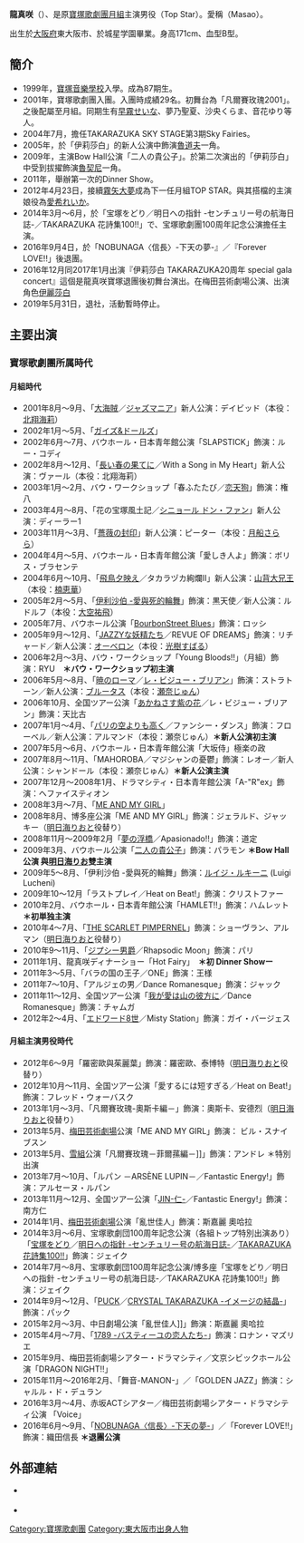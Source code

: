 {{BLP unsourced|time=2021-10-14T06:11:58+00:00}}
{{roughtranslation|time=2021-06-01}}
{{藝人|type=女演员
| 姓名                    = 龍真咲 (りゅうまさき）
| 出生日期                = 12月18日
| 綽號                    = まさお、まさき、ま－くん
| 職業                    = 舞台[[演員|演員]]
| 出生地點                = {{JPN}}
| 教育程度                = 寶塚音樂學校
| yearsactive             = 2001-
| influences              = 
| influenced              = 
| awards                  = 
}}
{{japanese|japanese=龍 真咲 |kana=りゅう まさき|romaji=Ryuu Masaki}}

'''龍真咲'''（{{bd||12月18日}}）、是原[[寶塚歌劇團|寶塚歌劇團]][[月組|月組]]主演男役（Top Star）。愛稱{{lang|ja|まさお}}（Masao）。

出生於[[大阪府|大阪府]]東大阪市、於城星学園畢業。身高171cm、血型B型。

== 簡介 ==
*1999年，[[寶塚音樂學校|寶塚音樂學校]]入學。成為87期生。
*2001年，寶塚歌劇團入團。入團時成績29名。初舞台為「凡爾賽玫瑰2001」。之後配屬至月組。同期生有[[早霧せいな|早霧せいな]]、夢乃聖夏、沙央くらま、音花ゆり等人。
*2004年7月，擔任TAKARAZUKA SKY STAGE第3期Sky Fairies。
*2005年，於「伊莉莎白」的新人公演中飾演[[魯道夫_(奧匈帝國皇太子)|魯道夫]]一角。
*2009年，主演Bow Hall公演「二人の貴公子」。於第二次演出的「伊莉莎白」中受到拔擢飾演[[魯契尼|魯契尼]]一角。
*2011年，舉辦第一次的Dinner Show。
*2012年4月23日，接續[[霧矢大夢|霧矢大夢]]成為下一任月組TOP STAR。與其搭檔的主演娘役為[[愛希れいか|愛希れいか]]。
*2014年3月～6月，於「宝塚をどり／明日への指針 -センチュリー号の航海日誌-／TAKARAZUKA 花詩集100!!」で、宝塚歌劇團100周年記念公演擔任主演。
*2016年9月4日，於「NOBUNAGA〈信長〉-下天の夢-』／『Forever LOVE!!」後退團。
*2016年12月同2017年1月出演『伊莉莎白 TAKARAZUKA20周年 special gala concert』這個是龍真咲寶塚退團後初舞台演出。在梅田芸術劇場公演、出演角色[[伊丽莎白皇后|伊麗莎白]]
*2019年5月31日，退社，活動暫時停止。

== 主要出演 ==
=== 寶塚歌劇團所属時代 ===
==== 月組時代 ====
* 2001年8月〜9月、「[[大海賊|大海賊]]／[[ジャズマニア|ジャズマニア]]」新人公演：デイビッド（本役：[[北翔海莉|北翔海莉]]）
* 2002年1月〜5月、「[[ガイズ&ドールズ_(宝塚歌劇)|ガイズ&ドールズ]]」
* 2002年6月〜7月、バウホール・日本青年館公演「SLAPSTICK」飾演：ルー・コディ
* 2002年8月〜12月、「[[長い春の果てに|長い春の果てに]]／With a Song in My Heart」新人公演：ヴァール（本役：北翔海莉）
* 2003年1月〜2月、バウ・ワークショップ「春ふたたび／[[恋天狗|恋天狗]]」飾演：権八
* 2003年4月〜8月、「花の宝塚風土記／[[シニョール_ドン・ファン|シニョール ドン・ファン]]」新人公演：ディーラー1
* 2003年11月〜3月、「[[薔薇の封印|薔薇の封印]]」新人公演：ピーター（本役：[[月船さらら|月船さらら]]）
* 2004年4月〜5月、バウホール・日本青年館公演「愛しき人よ」飾演：ボリス・ブラセンテ
* 2004年6月〜10月、「[[飛鳥夕映え|飛鳥夕映え]]／タカラヅカ絢爛II」新人公演：[[山背大兄王|山背大兄王]]（本役：[[楠恵華|楠恵華]]）
* 2005年2月〜5月、「[[伊利沙伯_-愛與死的輪舞|伊利沙伯 -愛與死的輪舞]]」飾演：黒天使／新人公演：ルドルフ（本役：[[大空祐飛|大空祐飛]]）
* 2005年7月、バウホール公演「[[BourbonStreet_Blues|BourbonStreet Blues]]」飾演：ロッシ
* 2005年9月〜12月、「[[JAZZYな妖精たち|JAZZYな妖精たち]]／REVUE OF DREAMS」飾演：リチャード／新人公演：[[オーベロン|オーベロン]]（本役：[[光樹すばる|光樹すばる]]）
* 2006年2月〜3月、バウ・ワークショップ「Young Bloods!!」（月組）飾演：RYU　'''＊バウ・ワークショップ初主演'''
* 2006年5月〜8月、「[[暁のローマ|暁のローマ]]／[[レ・ビジュー・ブリアン|レ・ビジュー・ブリアン]]」飾演：ストラトーン／新人公演：[[マルクス・ユニウス・ブルトゥス|ブルータス]]（本役：[[瀬奈じゅん|瀬奈じゅん]]）
* 2006年10月、全国ツアー公演「[[あかねさす紫の花|あかねさす紫の花]]／レ・ビジュー・ブリアン」飾演：天比古
* 2007年1月〜4月、「[[パリの空よりも高く|パリの空よりも高く]]／ファンシー・ダンス」飾演：フローベル／新人公演：アルマンド（本役：瀬奈じゅん）'''＊新人公演初主演'''
* 2007年5月〜6月、バウホール・日本青年館公演「大坂侍」極楽の政
* 2007年8月〜11月、「MAHOROBA／マジシャンの憂鬱」飾演：レオー／新人公演：シャンドール（本役：瀬奈じゅん）'''＊新人公演主演'''
* 2007年12月〜2008年1月、ドラマシティ・日本青年館公演「A-"R"ex」飾演：ヘファイスティオン
* 2008年3月〜7月、「[[ミー・アンド・マイガール_(宝塚歌劇)|ME AND MY GIRL]]」
* 2008年8月、博多座公演「ME AND MY GIRL」飾演：ジェラルド、ジャッキー（[[明日海りお|明日海りお]]と役替り）
* 2008年11月〜2009年2月「[[源氏物語_(宝塚歌劇)|夢の浮橋]]／Apasionado!!」飾演：道定
* 2009年3月、バウホール公演「[[二人の貴公子|二人の貴公子]]」飾演：パラモン '''＊Bow Hall公演 與[[明日海りお|明日海りお]]雙主演'''
* 2009年5〜8月、「伊利沙伯 -愛與死的輪舞」飾演：[[路易吉·盧切尼|ルイジ・ルキーニ]] (Luigi Lucheni)
* 2009年10〜12月「ラストプレイ／Heat on Beat!」飾演：クリストファー
* 2010年2月、バウホール・日本青年館公演「HAMLET!!」飾演：ハムレット '''＊初単独主演'''
* 2010年4〜7月、「[[スカーレット・ピンパーネル|THE SCARLET PIMPERNEL]]」飾演：ショーヴラン、アルマン（[[明日海りお|明日海りお]]と役替り）
* 2010年9〜11月、「[[ジプシー男爵|ジプシー男爵]]／Rhapsodic Moon」飾演：パリ　
* 2011年1月、龍真咲ディナーショー「Hot Fairy」　'''＊初 Dinner Showー'''
* 2011年3〜5月、「バラの国の王子／ONE」飾演：王様
* 2011年7〜10月、「アルジェの男／Dance Romanesque」飾演：ジャック
* 2011年11〜12月、全国ツアー公演「[[我が愛は山の彼方に|我が愛は山の彼方に]]／Dance Romanesque」飾演：チャムガ
* 2012年2〜4月、「[[エドワード8世_(宝塚歌劇)|エドワード8世]]／Misty Station」飾演：ガイ・バージェス

==== 月組主演男役時代 ====
* 2012年6〜9月「羅密歐與茱麗葉」飾演：羅密歐、泰博特（[[明日海りお|明日海りお]]と役替り）
* 2012年10月〜11月、全国ツアー公演「愛するには短すぎる／Heat on Beat!」飾演：フレッド・ウォーバスク
* 2013年1月〜3月、「凡爾賽玫瑰-奧斯卡編－」飾演：奧斯卡、安德烈（[[明日海りお|明日海りお]]と役替り）
* 2013年5月、[[梅田芸術劇場|梅田芸術劇場]]公演「ME AND MY GIRL」飾演： ビル・スナイブスン
* 2013年5月、[[雪組_(宝塚歌劇)|雪組]]公演「凡爾賽玫瑰－菲爾蓀編－]]」飾演：アンドレ ＊特別出演
* 2013年7月〜10月、「ルパン －ARSÈNE LUPIN－／Fantastic Energy!」飾演：アルセーヌ・ルパン
* 2013年11月〜12月、全国ツアー公演「[[JIN-仁-_(宝塚歌劇)|JIN-仁-]]／Fantastic Energy!」飾演：南方仁
* 2014年1月、[[梅田芸術劇場|梅田芸術劇場]]公演「亂世佳人」飾演：斯嘉麗 奧哈拉
* 2014年3月〜6月、宝塚歌劇団100周年記念公演（各組トップ特別出演あり）「[[宝塚をどり|宝塚をどり]]／[[明日への指針_-センチュリー号の航海日誌-|明日への指針 -センチュリー号の航海日誌-]]／[[TAKARAZUKA_花詩集100!!|TAKARAZUKA 花詩集100!!]]」飾演：ジェイク
* 2014年7月〜8月、宝塚歌劇団100周年記念公演/博多座「宝塚をどり／明日への指針 -センチュリー号の航海日誌-／TAKARAZUKA 花詩集100!!」飾演：ジェイク
* 2014年9月〜12月、「[[PUCK|PUCK]]／[[CRYSTAL_TAKARAZUKA_-イメージの結晶-|CRYSTAL TAKARAZUKA -イメージの結晶-]]」飾演：パック
* 2015年2月〜3月、中日劇場公演「亂世佳人]]」飾演：斯嘉麗 奧哈拉
* 2015年4月〜7月、「[[1789_-バスティーユの恋人たち-|1789 -バスティーユの恋人たち-]]」飾演：ロナン・マズリエ
* 2015年9月、梅田芸術劇場シアター・ドラマシティ／文京シビックホール公演「DRAGON NIGHT!!」
* 2015年11月〜2016年2月、「舞音-MANON-」／「GOLDEN JAZZ」飾演：シャルル・ド・デュラン
* 2016年3月〜4月、赤坂ACTシアター／梅田芸術劇場シアター・ドラマシティ公演 「Voice」
* 2016年6月〜9月、「[[NOBUNAGA〈信長〉-下天の夢-|NOBUNAGA〈信長〉-下天の夢-]]」／「Forever LOVE!!」飾演：織田信長 '''＊退團公演'''

== 外部連結 ==
* {{Official|http://www.ryumasaki-scp.com/}} {{ja}}
* {{Instagram|masaki_ryu}}

{{DEFAULTSORT:ryu masaki}}
[[Category:寶塚歌劇團|Category:寶塚歌劇團]]
[[Category:東大阪市出身人物|Category:東大阪市出身人物]]